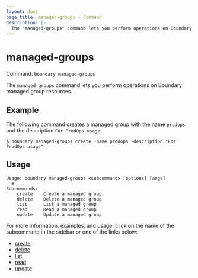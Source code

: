 ```yaml
---
layout: docs
page_title: managed-groups - Command
description: |-
  The "managed-groups" command lets you perform operations on Boundary managed group resources.
---
```


# managed-groups

Command: `boundary managed-groups`

The `managed-groups` command lets you perform operations on Boundary managed group resources.

## Example

The following command creates a managed group with the name `prodops` and the description `For ProdOps usage`:

```shell-session
$ boundary managed-groups create -name prodops -description "For ProdOps usage"
```

## Usage

<CodeBlockConfig hideClipboard>

```shell-session
Usage: boundary managed-groups <subcommand> [options] [args]
  # ...
Subcommands:
    create    Create a managed group
    delete    Delete a managed group
    list      List a managed group
    read      Read a managed group
    update    Update a managed group
```

</CodeBlockConfig>

For more information, examples, and usage, click on the name
of the subcommand in the sidebar or one of the links below:

- [create](/boundary/docs/commands//managed-groups/create)
- [delete](/boundary/docs/commands//managed-groups/delete)
- [list](/boundary/docs/commands//managed-groups/list)
- [read](/boundary/docs/commands//managed-groups/read)
- [update](/boundary/docs/commands//managed-groups/update)
